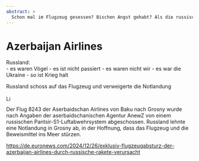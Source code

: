 ```yaml
---
abstract: > 
  Schon mal im Flugzeug gesessen? Bischen Angst gehabt? Als die russische Rakete einschlug? Azerbaijan Airlines Flug 8243.
---
```


# Azerbaijan Airlines {#sec-denial-azerbaijan}

::: {.callout-caution title="Mythos"}
Russland:  
- es waren Vögel
- es ist nicht passiert
- es waren nicht wir
- es war die Ukraine
- so ist Krieg halt
:::

::: {.callout-tip title="Wahrheit"}
Russland schoss auf das Flugzeug und verweigerte die Notlandung
[<br></br>![Link zu Wikipedia: Azerbaijan Airlines Flug 8243](../all_common_img/Wikipedia.png){height=1em}](https://de.wikipedia.org/wiki/Azerbaijan-Airlines-Flug_8243)
:::

Der Flug 8243 der Aserbaidschan Airlines von Baku nach Grosny wurde nach Angaben der aserbaidschanischen Agentur AnewZ von einem russischen Pantsir-S1-Luftabwehrsystem abgeschossen. Russland lehnte eine Notlandung in Grosny ab, in der Hoffnung, dass das Flugzeug und die Beweismittel ins Meer stürzen.

[https://de.euronews.com/2024/12/26/exklusiv-flugzeugabsturz-der-azerbaijan-airlines-durch-russische-rakete-verursacht](https://de.euronews.com/2024/12/26/exklusiv-flugzeugabsturz-der-azerbaijan-airlines-durch-russische-rakete-verursacht)
